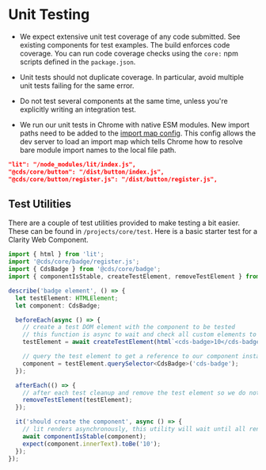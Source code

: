 
<Meta title="Internal Documentation/Unit Testing" />

# Unit Testing

- We expect extensive unit test coverage of any code submitted. See existing
  components for test examples. The build enforces code coverage. You can
  run code coverage checks using the `core:` npm scripts defined in the
  `package.json`.

- Unit tests should not duplicate coverage. In particular, avoid multiple unit
  tests failing for the same error.

- Do not test several components at the same time, unless you're explicitly
  writing an integration test.

- We run our unit tests in Chrome with native ESM modules. New import paths need to
  be added to the [import map config](https://github.com/vmware/clarity/blob/next/packages/core/web-dev-server.config.mjs).
  This config allows the dev server to load an import map which tells Chrome how
  to resolve bare module import names to the local file path.

```json
"lit": "/node_modules/lit/index.js",
"@cds/core/button": "/dist/button/index.js",
"@cds/core/button/register.js": "/dist/button/register.js",
```

## Test Utilities

There are a couple of test utilities provided to make testing a bit easier. These can be found in `/projects/core/test`.
Here is a basic starter test for a Clarity Web Component.

```typescript
import { html } from 'lit';
import '@cds/core/badge/register.js';
import { CdsBadge } from '@cds/core/badge';
import { componentIsStable, createTestElement, removeTestElement } from '@cds/core/test';

describe('badge element', () => {
  let testElement: HTMLElement;
  let component: CdsBadge;

  beforeEach(async () => {
    // create a test DOM element with the component to be tested
    // this function is async to wait and check all custom elements to have been registered
    testElement = await createTestElement(html`<cds-badge>10</cds-badge>`);

    // query the test element to get a reference to our component instance
    component = testElement.querySelector<CdsBadge>('cds-badge');
  });

  afterEach(() => {
    // after each test cleanup and remove the test element so we do not pollute the DOM
    removeTestElement(testElement);
  });

  it('should create the component', async () => {
    // lit renders asynchronously, this utility will wait until all rendering has completed before continuing
    await componentIsStable(component);
    expect(component.innerText).toBe('10');
  });
});
```
